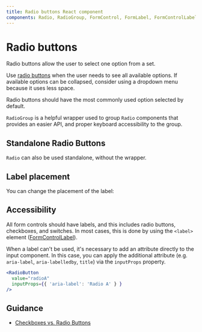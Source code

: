 ```yaml
---
title: Radio buttons React component
components: Radio, RadioGroup, FormControl, FormLabel, FormControlLabel
---
```



# Radio buttons

<p className="description">Radio buttons allow the user to select one option from a set.</p>

Use [radio buttons](https://material.io/design/components/selection-controls.html#radio-buttons) when the user needs to see all available options.
If available options can be collapsed, consider using a dropdown menu because it uses less space.

Radio buttons should have the most commonly used option selected by default.

`RadioGroup` is a helpful wrapper used to group `Radio` components that provides an easier API, and proper keyboard accessibility to the group.

<Example path="Material-UI/radio-buttons/examples/RadioButtonsGroup" />

## Standalone Radio Buttons

`Radio` can also be used standalone, without the wrapper.

<Example path="Material-UI/radio-buttons/examples/RadioButtons" />

## Label placement

You can change the placement of the label:

<Example path="Material-UI/radio-buttons/examples/FormControlLabelPosition" />

## Accessibility

All form controls should have labels, and this includes radio buttons, checkboxes, and switches. In most cases, this is done by using the `<label>` element ([FormControlLabel](/api/form-control-label/)).

When a label can't be used, it's necessary to add an attribute directly to the input component.
In this case, you can apply the additional attribute (e.g. `aria-label`, `aria-labelledby`, `title`) via the `inputProps` property.

```jsx
<RadioButton
  value="radioA"
  inputProps={{ 'aria-label': 'Radio A' } }
/>
```

## Guidance

- [Checkboxes vs. Radio Buttons](https://www.nngroup.com/articles/checkboxes-vs-radio-buttons/)
